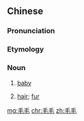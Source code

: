 ==Chinese==
{{zh-forms}}

===Pronunciation===
{{zh-pron
|m=máomáo
|c=mou4 mou4-1
|cat=n
}}

===Etymology===
{{rfe|lang=zh}}

===Noun===
{{zh-noun}}

# {{lb|zh|colloquial|regional}} [[baby]]
# {{lb|zh|Cantonese}} [[hair]]; [[fur]]

[[mg:毛毛]]
[[chr:毛毛]]
[[zh:毛毛]]